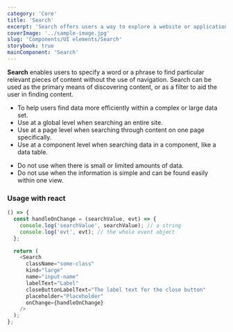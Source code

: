 ```yaml
---
category: 'Core'
title: 'Search'
excerpt: 'Search offers users a way to explore a website or application using keywords. Search can be used as the primary means of discovering content or as a filter to aid the user in finding content.'
coverImage: '../sample-image.jpg'
slug: 'Components/UI elements/Search'
storybook: true
mainComponent: 'Search'
---
```


**Search** enables users to specify a word or a phrase to find particular relevant pieces of content without the use of navigation. Search can be used as the primary means of discovering content, or as a filter to aid the user in finding content.

<DoUse>

- To help users find data more efficiently within a complex or large data set.
- Use at a global level when searching an entire site.
- Use at a page level when searching through content on one page specifically.
- Use at a component level when searching data in a component, like a data table.

</DoUse>

<DoNotUse>

- Do not use when there is small or limited amounts of data.
- Do not use when the information is simple and can be found easily within one view.

</DoNotUse>

### Usage with react

```js live
() => {
  const handleOnChange = (searchValue, evt) => {
    console.log('searchValue', searchValue); // a string
    console.log('evt', evt); // the whole event object
  };

  return (
    <Search
      className="some-class"
      kind="large"
      name="input-name"
      labelText="Label"
      closeButtonLabelText="The label text for the close button"
      placeholder="Placeholder"
      onChange={handleOnChange}
    />
  );
};
```

